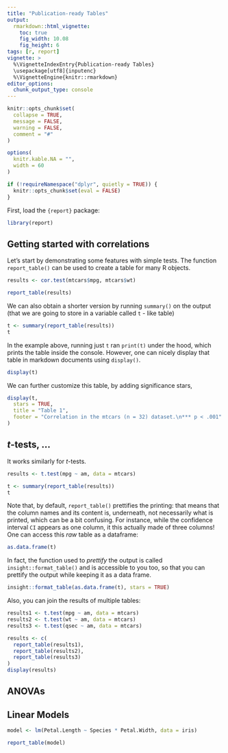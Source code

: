 ```yaml
---
title: "Publication-ready Tables"
output: 
  rmarkdown::html_vignette:
    toc: true
    fig_width: 10.08
    fig_height: 6
tags: [r, report]
vignette: >
  %\VignetteIndexEntry{Publication-ready Tables}
  \usepackage[utf8]{inputenc}
  %\VignetteEngine{knitr::rmarkdown}
editor_options: 
  chunk_output_type: console
---
```


```r
knitr::opts_chunk$set(
  collapse = TRUE,
  message = FALSE,
  warning = FALSE,
  comment = "#"
)

options(
  knitr.kable.NA = "",
  width = 60
)

if (!requireNamespace("dplyr", quietly = TRUE)) {
  knitr::opts_chunk$set(eval = FALSE)
}
```


First, load the `{report}` package:

```r
library(report)
```

## Getting started with correlations

Let's start by demonstrating some features with simple tests. The function `report_table()` can be used to create a table for many R objects.

```r
results <- cor.test(mtcars$mpg, mtcars$wt)

report_table(results)
```

We can also obtain a shorter version by running `summary()` on the output (that we are going to store in a variable called `t` - like table)

```r
t <- summary(report_table(results))
t
```

In the example above, running just `t` ran `print(t)` under the hood, which prints the table inside the console. However, one can nicely display that table in markdown documents using `display()`.

```r
display(t)
```

We can further customize this table, by adding significance stars, 


```r
display(t,
  stars = TRUE,
  title = "Table 1",
  footer = "Correlation in the mtcars (n = 32) dataset.\n*** p < .001"
)
```

## *t*-tests, ...

It works similarly for *t*-tests.

```r
results <- t.test(mpg ~ am, data = mtcars)

t <- summary(report_table(results))
t
```

Note that, by default, `report_table()` prettifies the printing: that means that the column names and its content is, underneath, not necessarily what is printed, which can be a bit confusing. For instance, while the confidence interval `CI` appears as one column, it this actually made of three columns! One can access this *raw* table as a dataframe:

```r
as.data.frame(t)
```

In fact, the function used to *prettify* the output is called `insight::format_table()` and is accessible to you too, so that you can prettify the output while keeping it as a data frame.

```r
insight::format_table(as.data.frame(t), stars = TRUE)
```

Also, you can join the results of multiple tables:

```r
results1 <- t.test(mpg ~ am, data = mtcars)
results2 <- t.test(wt ~ am, data = mtcars)
results3 <- t.test(qsec ~ am, data = mtcars)

results <- c(
  report_table(results1),
  report_table(results2),
  report_table(results3)
)
display(results)
```


## ANOVAs



## Linear Models

```r
model <- lm(Petal.Length ~ Species * Petal.Width, data = iris)

report_table(model)
```


